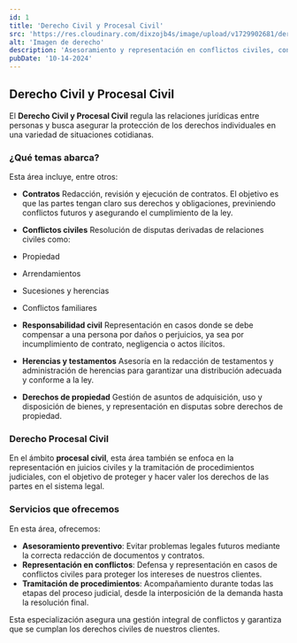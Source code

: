 ```yaml
---
id: 1
title: 'Derecho Civil y Procesal Civil'
src: 'https://res.cloudinary.com/dixzojb4s/image/upload/v1729902681/derecho_civil_owrzyv.jpg'
alt: 'Imagen de derecho'
description: 'Asesoramiento y representación en conflictos civiles, contratos, y más.'
pubDate: '10-14-2024'
---
```


## Derecho Civil y Procesal Civil

El **Derecho Civil y Procesal Civil** regula las relaciones jurídicas entre personas y busca asegurar la protección de los derechos individuales en una variedad de situaciones cotidianas.

### ¿Qué temas abarca?

Esta área incluye, entre otros:

- **Contratos**
Redacción, revisión y ejecución de contratos. El objetivo es que las partes tengan claro sus derechos y obligaciones, previniendo conflictos futuros y asegurando el cumplimiento de la ley.

- **Conflictos civiles**
Resolución de disputas derivadas de relaciones civiles como:
- Propiedad
- Arrendamientos
- Sucesiones y herencias
- Conflictos familiares

- **Responsabilidad civil**
Representación en casos donde se debe compensar a una persona por daños o perjuicios, ya sea por incumplimiento de contrato, negligencia o actos ilícitos.

- **Herencias y testamentos**
Asesoría en la redacción de testamentos y administración de herencias para garantizar una distribución adecuada y conforme a la ley.

- **Derechos de propiedad**
Gestión de asuntos de adquisición, uso y disposición de bienes, y representación en disputas sobre derechos de propiedad.

### Derecho Procesal Civil

En el ámbito **procesal civil**, esta área también se enfoca en la representación en juicios civiles y la tramitación de procedimientos judiciales, con el objetivo de proteger y hacer valer los derechos de las partes en el sistema legal.

### Servicios que ofrecemos

En esta área, ofrecemos:

- **Asesoramiento preventivo**: Evitar problemas legales futuros mediante la correcta redacción de documentos y contratos.
- **Representación en conflictos**: Defensa y representación en casos de conflictos civiles para proteger los intereses de nuestros clientes.
- **Tramitación de procedimientos**: Acompañamiento durante todas las etapas del proceso judicial, desde la interposición de la demanda hasta la resolución final.

Esta especialización asegura una gestión integral de conflictos y garantiza que se cumplan los derechos civiles de nuestros clientes.